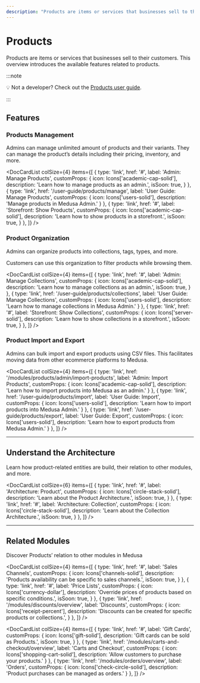 ```yaml
---
description: "Products are items or services that businesses sell to their customers. Learn about the available features and guides."
---
```



# Products

Products are items or services that businesses sell to their customers. This overview introduces the available features related to products.

:::note

💡 Not a developer? Check out the [Products user guide](../../user-guide/products/manage.mdx).

:::

## Features

### Products Management

Admins can manage unlimited amount of products and their variants. They can manage the product’s details including their pricing, inventory, and more.

<DocCardList colSize={4} items={[
  {
    type: 'link',
    href: '#',
    label: 'Admin: Manage Products',
    customProps: {
      icon: Icons['academic-cap-solid'],
      description: 'Learn how to manage products as an admin.',
      isSoon: true,
    }
  },
  {
    type: 'link',
    href: '/user-guide/products/manage',
    label: 'User Guide: Manage Products',
    customProps: {
      icon: Icons['users-solid'],
      description: 'Manage products in Medusa Admin.'
    }
  },
  {
    type: 'link',
    href: '#',
    label: 'Storefront: Show Products',
    customProps: {
      icon: Icons['academic-cap-solid'],
      description: 'Learn how to show products in a storefront.',
      isSoon: true,
    }
  },
]} />

### Product Organization

Admins can organize products into collections, tags, types, and more.

Customers can use this organization to filter products while browsing them.

<DocCardList colSize={4} items={[
  {
    type: 'link',
    href: '#',
    label: 'Admin: Manage Collections',
    customProps: {
      icon: Icons['academic-cap-solid'],
      description: 'Learn how to manage collections as an admin.',
      isSoon: true,
    }
  },
  {
    type: 'link',
    href: '/user-guide/products/collections',
    label: 'User Guide: Manage Collections',
    customProps: {
      icon: Icons['users-solid'],
      description: 'Learn how to manage collections in Medusa Admin.'
    }
  },
  {
    type: 'link',
    href: '#',
    label: 'Storefront: Show Collections',
    customProps: {
      icon: Icons['server-solid'],
      description: 'Learn how to show collections in a storefront.',
      isSoon: true,
    }
  },
]} />

### Product Import and Export

Admins can bulk import and export products using CSV files. This facilitates moving data from other ecommerce platforms to Medusa.

<DocCardList colSize={4} items={[
  {
    type: 'link',
    href: '/modules/products/admin/import-products',
    label: 'Admin: Import Products',
    customProps: {
      icon: Icons['academic-cap-solid'],
      description: 'Learn how to import products into Medusa as an admin.'
    }
  },
  {
    type: 'link',
    href: '/user-guide/products/import',
    label: 'User Guide: Import',
    customProps: {
      icon: Icons['users-solid'],
      description: 'Learn how to import products into Medusa Admin.'
    }
  },
  {
    type: 'link',
    href: '/user-guide/products/export',
    label: 'User Guide: Export',
    customProps: {
      icon: Icons['users-solid'],
      description: 'Learn how to export products from Medusa Admin.'
    }
  },
]} />

---

## Understand the Architecture

Learn how product-related entities are build, their relation to other modules, and more.

<DocCardList colSize={6} items={[
  {
    type: 'link',
    href: '#',
    label: 'Architecture: Product',
    customProps: {
      icon: Icons['circle-stack-solid'],
      description: 'Learn about the Product Architecture.',
      isSoon: true,
    }
  },
  {
    type: 'link',
    href: '#',
    label: 'Architecture: Collection',
    customProps: {
      icon: Icons['circle-stack-solid'],
      description: 'Learn about the Collection Architecture.',
      isSoon: true,
    }
  },
]} />

---

## Related Modules

Discover Products’ relation to other modules in Medusa

<DocCardList colSize={4} items={[
  {
    type: 'link',
    href: '#',
    label: 'Sales Channels',
    customProps: {
      icon: Icons['channels-solid'],
      description: 'Products availability can be specific to sales channels.',
      isSoon: true,
    }
  },
  {
    type: 'link',
    href: '#',
    label: 'Price Lists',
    customProps: {
      icon: Icons['currency-dollar'],
      description: 'Override prices of products based on specific conditions.',
      isSoon: true,
    }
  },
  {
    type: 'link',
    href: '/modules/discounts/overview',
    label: 'Discounts',
    customProps: {
      icon: Icons['receipt-percent'],
      description: 'Discounts can be created for specific products or collections.',
    }
  },
]} />

<DocCardList colSize={4} items={[
  {
    type: 'link',
    href: '#',
    label: 'Gift Cards',
    customProps: {
      icon: Icons['gift-solid'],
      description: 'Gift cards can be sold as Products.',
      isSoon: true,
    }
  },
  {
    type: 'link',
    href: '/modules/carts-and-checkout/overview',
    label: 'Carts and Checkout',
    customProps: {
      icon: Icons['shopping-cart-solid'],
      description: 'Allow customers to purchase your products.'
    }
  },
  {
    type: 'link',
    href: '/modules/orders/overview',
    label: 'Orders',
    customProps: {
      icon: Icons['check-circle-solid'],
      description: 'Product purchases can be managed as orders.'
    }
  },
]} />